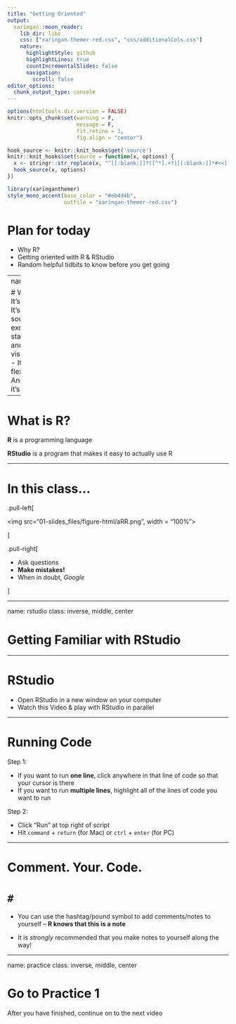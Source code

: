 ```yaml
---
title: "Getting Oriented"
output:
  xaringan::moon_reader:
    lib_dir: libs
    css: ["xaringan-themer-red.css", "css/additionalCols.css"]
    nature:
      highlightStyle: github
      highlightLines: true
      countIncrementalSlides: false
      navigation:
        scroll: false
editor_options: 
  chunk_output_type: console
---
```


```r
options(htmltools.dir.version = FALSE)
knitr::opts_chunk$set(warning = F,
                      message = F,
                      fit.retina = 3,
                      fig.align = "center")

hook_source <- knitr::knit_hooks$get('source')
knitr::knit_hooks$set(source = function(x, options) {
  x <- stringr::str_replace(x, "^[[:blank:]]?([^*].+?)[[:blank:]]*#<<[[:blank:]]*$", "*\\1")
  hook_source(x, options)
})
```

```r
library(xaringanthemer)
style_mono_accent(base_color = "#eb4d4b",
                  outfile = "xaringan-themer-red.css")
```

# Plan for today

- Why R? 
- Getting oriented with R & RStudio
- Random helpful tidbits to know before you get going

---
name: why
```r
# add this name if you want to add this slide's information to a tab at the bottom of the page
```


# Why R?
- It's FREE!
- It's open source
- It's excellent at statistics and data visualization
- It's flexible
- And also, it's **free**

---

# What is R?

**R** is a programming language

**RStudio** is a program that makes it easy to actually use R

---

# In this class...

.pull-left[

<img src="01-slides_files/figure-html/aRR.png", width = "100%">

]

.pull-right[

- Ask questions
- **Make mistakes!**
- When in doubt, *Google*

]

---

name: rstudio
class: inverse, middle, center

# Getting Familiar with RStudio

---

# RStudio

- Open RStudio in a new window on your computer
- Watch this Video & play with RStudio in parallel

---

# Running Code
Step 1:

- If you want to run **one line**, click anywhere in that line of code so that your cursor is there
- If you want to run **multiple lines**, highlight all of the lines of code you want to run

Step 2:

- Click "Run" at top right of script
- Hit `command` + `return` (for Mac) or `ctrl` + `enter` (for PC)

---

# Comment. Your. Code.

# **`#`**
- You can use the hashtag/pound symbol to add comments/notes to yourself -- **R knows that this is a note**

- It is *strongly* recommended that you make notes to yourself along the way!

---
name: practice
class: inverse, middle, center

# Go to Practice 1
After you have finished, continue on to the next video
